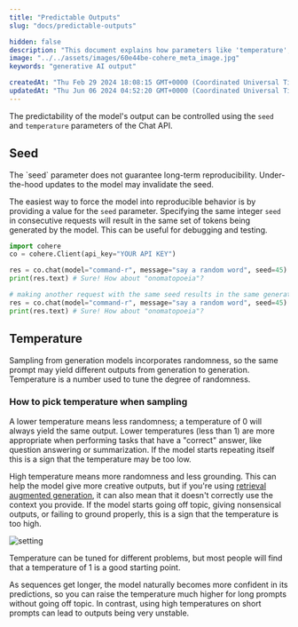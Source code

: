 ```yaml
---
title: "Predictable Outputs"
slug: "docs/predictable-outputs"

hidden: false 
description: "This document explains how parameters like 'temperature', 'top-p', and 'top-k' impact the predictability and randomness of a model's generated output. It also discusses different strategies for picking output tokens, such as greedy decoding, top-k sampling, and top-p sampling."
image: "../../assets/images/60e44be-cohere_meta_image.jpg"  
keywords: "generative AI output"

createdAt: "Thu Feb 29 2024 18:08:15 GMT+0000 (Coordinated Universal Time)"
updatedAt: "Thu Jun 06 2024 04:52:20 GMT+0000 (Coordinated Universal Time)"
---
```

The predictability of the model's output can be controlled using the `seed` and `temperature` parameters of the Chat API.

## Seed

<Info title="Note"> 
 The `seed` parameter does not guarantee long-term reproducibility. Under-the-hood updates to the model may invalidate the seed.
</Info>

The easiest way to force the model into reproducible behavior is by providing a value for the `seed` parameter. Specifying the same integer `seed` in consecutive requests will result in the same set of tokens being generated by the model. This can be useful for debugging and testing.

```python PYTHON
import cohere
co = cohere.Client(api_key="YOUR API KEY")

res = co.chat(model="command-r", message="say a random word", seed=45)
print(res.text) # Sure! How about "onomatopoeia"?

# making another request with the same seed results in the same generated text
res = co.chat(model="command-r", message="say a random word", seed=45)
print(res.text) # Sure! How about "onomatopoeia"?
```

## Temperature

Sampling from generation models incorporates randomness, so the same prompt may yield different outputs from generation to generation. Temperature is a number used to tune the degree of randomness.

### How to pick temperature when sampling

A lower temperature means less randomness; a temperature of 0 will always yield the same output. Lower temperatures (less than 1) are more appropriate when performing tasks that have a "correct" answer, like question answering or summarization. If the model starts repeating itself this is a sign that the temperature may be too low.

High temperature means more randomness and less grounding. This can help the model give more creative outputs, but if you're using [retrieval augmented generation](/docs/retrieval-augmented-generation-rag), it can also mean that it doesn't correctly use the context you provide. If the model starts going off topic, giving nonsensical outputs, or failing to ground properly, this is a sign that the temperature is too high.

<img src='../../assets/images/775d949-Temperature_Visual_1.png' alt='setting' />

Temperature can be tuned for different problems, but most people will find that a temperature of 1 is a good starting point.

As sequences get longer, the model naturally becomes more confident in its predictions, so you can raise the temperature much higher for long prompts without going off topic. In contrast, using high temperatures on short prompts can lead to outputs being very unstable.
